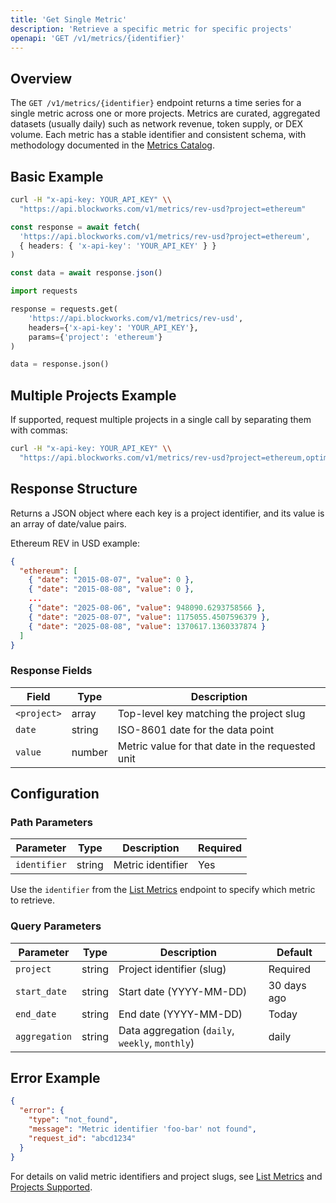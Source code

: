 ```yaml
---
title: 'Get Single Metric'
description: 'Retrieve a specific metric for specific projects'
openapi: 'GET /v1/metrics/{identifier}'
---
```



## Overview

The `GET /v1/metrics/{identifier}` endpoint returns a time series for a single metric across one or more projects.
Metrics are curated, aggregated datasets (usually daily) such as network revenue, token supply, or DEX volume.
Each metric has a stable identifier and consistent schema, with methodology documented in the [Metrics Catalog](/metrics).

## Basic Example

<CodeGroup>

```bash cURL
curl -H "x-api-key: YOUR_API_KEY" \\
  "https://api.blockworks.com/v1/metrics/rev-usd?project=ethereum"
```

```typescript TypeScript
const response = await fetch(
  'https://api.blockworks.com/v1/metrics/rev-usd?project=ethereum',
  { headers: { 'x-api-key': 'YOUR_API_KEY' } }
)

const data = await response.json()
```

```python Python
import requests

response = requests.get(
    'https://api.blockworks.com/v1/metrics/rev-usd',
    headers={'x-api-key': 'YOUR_API_KEY'},
    params={'project': 'ethereum'}
)

data = response.json()
```

</CodeGroup>

## Multiple Projects Example

If supported, request multiple projects in a single call by separating them with commas:

```bash
curl -H "x-api-key: YOUR_API_KEY" \\
  "https://api.blockworks.com/v1/metrics/rev-usd?project=ethereum,optimism,arbitrum"
```

## Response Structure

Returns a JSON object where each key is a project identifier, and its value is an array of date/value pairs.

Ethereum REV in USD example:

```json
{
  "ethereum": [
    { "date": "2015-08-07", "value": 0 },
    { "date": "2015-08-08", "value": 0 },
    ...
    { "date": "2025-08-06", "value": 948090.6293758566 },
    { "date": "2025-08-07", "value": 1175055.4507596379 },
    { "date": "2025-08-08", "value": 1370617.1360337874 }
  ]
}
```

### Response Fields

| Field | Type | Description |
|-------|------|-------------|
| `<project>` | array | Top-level key matching the project slug |
| `date` | string | ISO-8601 date for the data point |
| `value` | number | Metric value for that date in the requested unit |

## Configuration

### Path Parameters

| Parameter | Type | Description | Required |
|-----------|------|-------------|----------|
| `identifier` | string | Metric identifier | Yes |

Use the `identifier` from the [List Metrics](/api-reference/metrics/list) endpoint to specify which metric to retrieve.

### Query Parameters

| Parameter | Type | Description | Default |
|-----------|------|-------------|---------|
| `project` | string | Project identifier (slug) | Required |
| `start_date` | string | Start date (YYYY-MM-DD) | 30 days ago |
| `end_date` | string | End date (YYYY-MM-DD) | Today |
| `aggregation` | string | Data aggregation (`daily`, `weekly`, `monthly`) | daily |

## Error Example

```json
{
  "error": {
    "type": "not_found",
    "message": "Metric identifier 'foo-bar' not found",
    "request_id": "abcd1234"
  }
}
```

For details on valid metric identifiers and project slugs, see [List Metrics](/api-reference/metrics/list) and [Projects Supported](/projects-supported).
